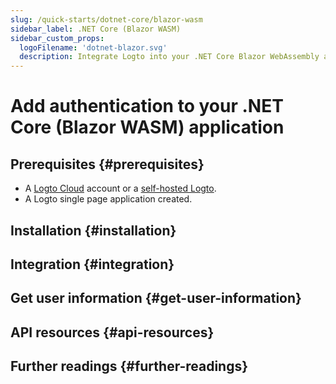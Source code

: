```yaml
---
slug: /quick-starts/dotnet-core/blazor-wasm
sidebar_label: .NET Core (Blazor WASM)
sidebar_custom_props:
  logoFilename: 'dotnet-blazor.svg'
  description: Integrate Logto into your .NET Core Blazor WebAssembly app.
---
```




# Add authentication to your .NET Core (Blazor WASM) application

<GuideTip />

## Prerequisites \{#prerequisites}

- A [Logto Cloud](https://cloud.logto.io) account or a [self-hosted Logto](/introduction/set-up-logto-oss).
- A Logto single page application created.

## Installation \{#installation}

<Installation />

## Integration \{#integration}

<Integration />

## Get user information \{#get-user-information}

<FetchUserInformation />

## API resources \{#api-resources}

<ApiResources />

## Further readings \{#further-readings}

<FurtherReadings />

